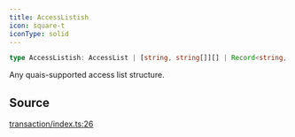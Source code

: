 ```yaml
---
title: AccessListish
icon: square-t
iconType: solid
---
```


```ts
type AccessListish: AccessList | [string, string[]][] | Record<string, string[]>;
```

Any quais-supported access list structure.

## Source

[transaction/index.ts:26](https://github.com/dominant-strategies/quais.js/blob/b2ac1fd0778919e5fee7e72ee1eb16f6f0ceca10/src/transaction/index.ts#L26)
